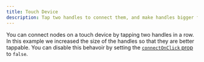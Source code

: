 ```yaml
---
title: Touch Device
description: Tap two handles to connect them, and make handles bigger for smaller devices
---
```


You can connect nodes on a touch device by tapping two handles in a row. In this example we increased the size of the handles so that they are better tappable. You can disable this behavoir by setting the [`connectOnClick` prop](/api-reference/react-flow#interaction) to `false`.

<RemoteCodeViewer route="examples/interaction/touch-device" framework="react" />
